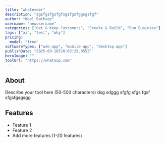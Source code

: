 ```yaml
---
title: "whateveer"
description: "sgsfgsfgsfgfsgsfgsfggsgsfgf"
author: "Wael Bathaqz"
username: "newusername"
categories: ["Get & Keep Customers", "Create & Build", "Run Business"]
tags: ["ai", "test", "why"]
pricing:
  model: "free"
softwareTypes: ["web-app", "mobile-app", "desktop-app"]
publishDate: "2025-03-16T20:03:22.055Z"
heroImage: ""
toolUrl: "https://whatsup.com"
---
```

## About
Describe your tool here (50-500 characters) dsg sdggg sfgfg sfgs fgsf sfgsfgsgsgg

## Features
- Feature 1
- Feature 2
- Add more features (1-20 features)